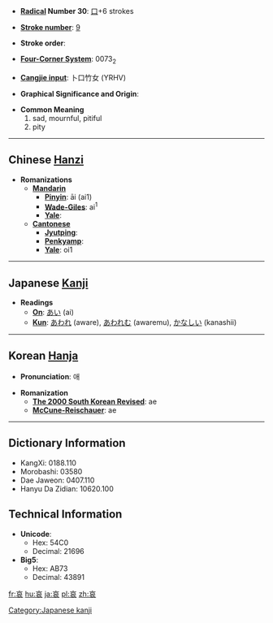 * '''[[Wiktionary:Chinese radical index| Radical]] Number 30''': [[Wiktionary:Chinese radical index 口|口]]+6 strokes

* '''[[Wiktionary:Chinese total strokes index|Stroke number]]''': [[Wiktionary:Chinese total strokes index 9|9]]

* '''Stroke order''': 

* '''[[Wiktionary:Chinese four corner index|Four-Corner System]]''': 0073<sub>2</sub>

* '''[[Wiktionary:Chinese Cangjie index|Cangjie input]]''': 卜口竹女 (YRHV)

* '''Graphical Significance and Origin''': 

* '''Common Meaning'''
*#sad, mournful, pitiful
*# pity


----

== Chinese [[Hanzi]] ==

* '''Romanizations'''
** '''[[Mandarin]]'''
*** '''[[Pinyin]]''': āi (ai1)
*** '''[[Wade-Giles]]''': ai<sup>1</sup>
*** '''[[Yale]]''': 
** '''[[Cantonese]]'''
*** '''[[Jyutping]]''':
*** '''[[Penkyamp]]''': 
*** '''[[Yale]]''': oi1


----

== Japanese [[Kanji]] ==

* '''Readings'''
** '''[[On]]''': [[あい]] (ai)
** '''[[Kun]]''': [[あわれ]] (aware), [[あわれむ]] (awaremu), [[かなしい]] (kanashii)


----

== Korean [[Hanja]] ==

* '''Pronunciation''': 애

* '''Romanization'''
** '''[[The 2000 South Korean Revised Romanization|The 2000 South Korean Revised]]''': ae
** '''[[McCune-Reischauer]]''': ae

----

== Dictionary Information ==

* KangXi: 0188.110
* Morobashi: 03580
* Dae Jaweon: 0407.110
* Hanyu Da Zidian: 10620.100

== Technical Information ==

* '''Unicode''':
** Hex: 54C0
** Decimal: 21696
* '''Big5''':
** Hex: AB73
** Decimal: 43891

[[Category:Japanese kanji]]

[[fr:哀]]
[[hu:哀]]
[[ja:哀]]
[[pl:哀]]
[[zh:哀]]